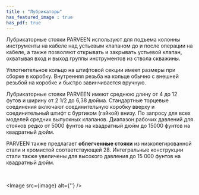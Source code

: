 ```yaml
---
title : "Лубрикаторы"
has_featured_image : true
has_pdf: true
---
```


Лубрикаторные стояки PARVEEN используют для подъема колонны инструменты на кабеле над устьевым клапаном до и после операции на кабеле, а также позволяют открывать и закрывать устьевой клапан, охватывая вход и выход группы инструментов из ствола скважины.

Уплотнительное кольцо на штифтовой секции имеет размеры при сборке в коробку. Внутренняя резьба на кольце обычно с внешней резьбой на коробке и быстро завинчивается вручную.

Лубрикаторные стояки PARVEEN имеют среднюю длину от 4 до 12 футов и ширину от 2 1/2 до 6,38 дюйма. Стандартные торцевые соединения включают соединительную коробку вверху и соединительный штифт с буртиком (гайкой) внизу. По запросу для всех моделей средних выпускных клапанов. Диапазон рабочих давлений для стояков редко от 5000 фунтов на квадратный дюйм до 15000 фунтов на квадратный дюйм.

PARVEEN также предлагает **облегченные стояки** из низколегированной стали и хромистой соответствующей 28. Интегральные конструкции стали также увеличены для высокого давления до 15 000 фунтов на квадратный дюйм.

<br />

<Image src={image} alt={''} />
